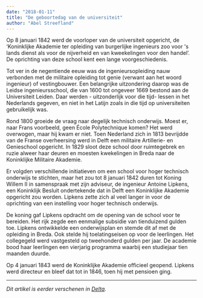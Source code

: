 ```yaml
---
date: "2018-01-11"
title: "De geboortedag van de universiteit"
author: "Abel Streefland"
---
```


Op 8 januari 1842 werd de voorloper van de universiteit opgericht, de ‘Koninklijke Akademie ter opleiding van burgerlijke ingenieurs zoo voor 's lands dienst als voor de nijverheid en van kweekelingen voor den handel’. De oprichting van deze school kent een lange voorgeschiedenis.

Tot ver in de negentiende eeuw was de ingenieursopleiding nauw verbonden met de militaire opleiding tot genie (verwant aan het woord ingenieur) of vestingbouwer. Een belangrijke uitzondering daarop was de Leidse ingenieursschool, die van 1600 tot ongeveer 1669 bestond aan de Universiteit Leiden. Daar werden - uitzonderlijk voor die tijd- lessen in het Nederlands gegeven, en niet in het Latijn zoals in die tijd op universiteiten gebruikelijk was.

Rond 1800 groeide de vraag naar degelijk technisch onderwijs. Moest er, naar Frans voorbeeld, geen École Polytechnique komen? Het werd overwogen, maar hij kwam er niet. Toen Nederland zich in 1813 bevrijdde van de Franse overheersing werd in Delft een militaire Artillerie- en Genieschool opgericht. In 1829 sloot deze school door ruimtegebrek en ruzie alweer haar deuren en moesten kwekelingen in Breda naar de Koninklijke Militaire Akademie.

Er volgden verschillende initiatieven om een school voor hoger technisch onderwijs te stichten, maar het zou tot 8 januari 1842 duren tot Koning Willem II in samenspraak met zijn adviseur, de ingenieur Antoine Lipkens, een Koninklijk Besluit ondertekende dat in Delft een Koninklijke Akademie opgericht zou worden. Lipkens zette zich al veel langer in voor de oprichting van een instelling voor hoger technisch onderwijs.

De koning gaf Lipkens opdracht om de opening van de school voor te bereiden. Het rijk zegde een eenmalige subsidie van tienduizend gulden toe. Lipkens ontwikkelde een onderwijsplan en stemde dit af met de opleiding in Breda. Ook stelde hij toelatingseisen op voor de leerlingen. Het collegegeld werd vastgesteld op tweehonderd gulden per jaar. De academie bood haar leerlingen een vierjarig programma waarbij een studiejaar tien maanden duurde.

Op 4 januari 1843 werd de Koninklijke Akademie officieel geopend. Lipkens werd directeur en bleef dat tot in 1846, toen hij met pensioen ging.

---

_Dit artikel is eerder verschenen in [Delta](https://www.delta.tudelft.nl/article/de-geboortedag-van-de-universiteit)._
